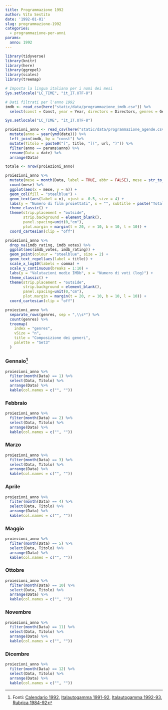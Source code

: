 ```yaml
---
title: Programmazione 1992
author: Vito Sestito
date: '1992-01-01'
slug: programmazione-1992
categories:
  - programmazione-per-anni
params:
  anno: 1992
---
```



```r
library(tidyverse)
library(knitr)
library(here)
library(ggrepel)
library(scales)
library(treemap)

# Imposta la lingua italiana per i nomi dei mesi
Sys.setlocale("LC_TIME", "it_IT.UTF-8")

# Dati filtrati per l'anno 1992
imdb <- read_csv(here("static/data/programmazione_imdb.csv")) %>% 
  select(const = Const, year = Year, directors = Directors, genres = Genres, imdb_rating = `IMDb Rating`, imdb_votes = `Num Votes`, runtime = `Runtime (mins)`, url = URL) 

Sys.setlocale("LC_TIME", "it_IT.UTF-8") 

proiezioni_anno <- read_csv(here("static/data/programmazione_agende.csv")) %>% 
  mutate(anno = year(ymd(date))) %>% 
  left_join(imdb, by = "const") %>% 
  mutate(Titolo = paste0("[", title, "](", url, ")")) %>% 
  filter(anno == params$anno) %>% 
  rename(Data = date) %>% 
  arrange(Data)
```


```r

totale <- nrow(proiezioni_anno) 

proiezioni_anno %>%
  mutate(mese = month(Data, label = TRUE, abbr = FALSE), mese = str_to_title(as.character(mese)), mese = factor(mese, levels = unique(mese[order(month(Data))]))) %>%
  count(mese) %>%
  ggplot(aes(x = mese, y = n)) +
  geom_col(fill = "steelblue") +
  geom_text(aes(label = n), vjust = -0.5, size = 4) +
  labs(y = "Numero di film proiettati", x = "", subtitle = paste("Totale proiezioni:", totale)) +
  theme_classic() +
  theme(strip.placement = "outside",
        strip.background = element_blank(),
        panel.spacing=unit(0,"cm"),
        plot.margin = margin(t = 20, r = 10, b = 10, l = 10)) +
  coord_cartesian(clip = "off")

proiezioni_anno %>%
  drop_na(imdb_rating, imdb_votes) %>%
  ggplot(aes(imdb_votes, imdb_rating)) +
  geom_point(colour = "steelblue", size = 2) +
  geom_text_repel(aes(label = title)) +
  scale_x_log10(labels = comma) +
  scale_y_continuous(breaks = 1:10) +
  labs(y = "Valutazioni medie IMDb", x = "Numero di voti (log)") +
  theme_classic() +
  theme(strip.placement = "outside",
        strip.background = element_blank(),
        panel.spacing=unit(0,"cm"),
        plot.margin = margin(t = 20, r = 10, b = 10, l = 10)) +
  coord_cartesian(clip = "off")

proiezioni_anno %>%
  separate_rows(genres, sep = ",\\s*") %>%
  count(genres) %>%
  treemap(
    index = "genres",
    vSize = "n",
    title = "Composizione dei generi",
    palette = "Set3"
  )
```


### Gennaio[^1]

```r
proiezioni_anno %>% 
  filter(month(Data) == 1) %>% 
  select(Data, Titolo) %>% 
  arrange(Data) %>% 
  kable(col.names = c("", ""))
```

### Febbraio

```r
proiezioni_anno %>% 
  filter(month(Data) == 2) %>% 
  select(Data, Titolo) %>% 
  arrange(Data) %>% 
  kable(col.names = c("", ""))
```

### Marzo

```r
proiezioni_anno %>% 
  filter(month(Data) == 3) %>% 
  select(Data, Titolo) %>% 
  arrange(Data) %>% 
  kable(col.names = c("", ""))
```

### Aprile

```r
proiezioni_anno %>% 
  filter(month(Data) == 4) %>% 
  select(Data, Titolo) %>% 
  arrange(Data) %>% 
  kable(col.names = c("", ""))
```

### Maggio

```r
proiezioni_anno %>% 
  filter(month(Data) == 5) %>% 
  select(Data, Titolo) %>% 
  arrange(Data) %>% 
  kable(col.names = c("", ""))
```

### Ottobre

```r
proiezioni_anno %>% 
  filter(month(Data) == 10) %>% 
  select(Data, Titolo) %>% 
  arrange(Data) %>% 
  kable(col.names = c("", ""))
```

### Novembre

```r
proiezioni_anno %>% 
  filter(month(Data) == 11) %>% 
  select(Data, Titolo) %>% 
  arrange(Data) %>% 
  kable(col.names = c("", ""))
```

### Dicembre

```r
proiezioni_anno %>% 
  filter(month(Data) == 12) %>% 
  select(Data, Titolo) %>% 
  arrange(Data) %>% 
  kable(col.names = c("", ""))
```

[^1]: Fonti: [Calendario 1992](/1992/01/01/calendario-1992/), [Italautogamma 1991-92](/1991/09/01/appunti-italautogamma-1991-92/), [Italautogamma 1992-93](/1992/10/01/appunti-italautogamma-1992-93/), [Rubrica 1984-92](/1984/01/01/rubrica-1984-92/)

